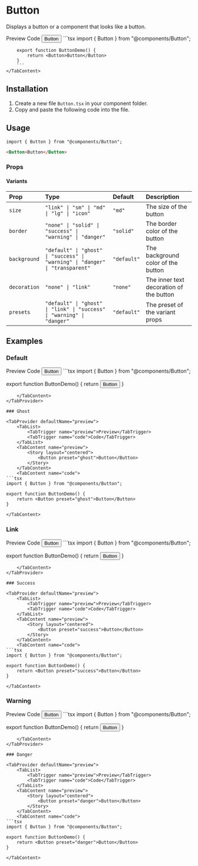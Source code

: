 
# Button
Displays a button or a component that looks like a button.

<TabProvider defaultName="preview">
    <TabList>
        <TabTrigger name="preview">Preview</TabTrigger>
        <TabTrigger name="code">Code</TabTrigger>
    </TabList>
    <TabContent name="preview">
        <Story layout="centered">
            <Button>Button</Button>
        </Story>
    </TabContent>
    <TabContent name="code">
        ```tsx
        import { Button } from "@components/Button";

        export function ButtonDemo() {
            return <Button>Button</Button>
        }
        ```
    </TabContent>
</TabProvider>

## Installation

1. Create a new file `Button.tsx` in your component folder.
2. Copy and paste the following code into the file.

<LoadedCode from="https://raw.githubusercontent.com/p-sw/ui/main/packages/react/components/Button.tsx" />

## Usage

```tsx
import { Button } from "@components/Button";
```

```html
<Button>Button</Button>
```

### Props

#### Variants

| Prop | Type | Default | Description |
| :--- | :--- | :------ | :---------- |
| `size` | `"link" \| "sm" \| "md" \| "lg" \| "icon"` | `"md"` | The size of the button |
| `border` | `"none" \| "solid" \| "success" \| "warning" \| "danger"` | `"solid"` | The border color of the button |
| `background` | `"default" \| "ghost" \| "success" \| "warning" \| "danger" \| "transparent"` | `"default"` | The background color of the button |
| `decoration` | `"none" \| "link"` | `"none"` | The inner text decoration of the button |
| `presets` | `"default" \| "ghost" \| "link" \| "success" \| "warning" \| "danger"` | `"default"` | The preset of the variant props |

## Examples

### Default

<TabProvider defaultName="preview">
    <TabList>
        <TabTrigger name="preview">Preview</TabTrigger>
        <TabTrigger name="code">Code</TabTrigger>
    </TabList>
    <TabContent name="preview">
        <Story layout="centered">
            <Button>Button</Button>
        </Story>
    </TabContent>
    <TabContent name="code">
```tsx
import { Button } from "@components/Button";

export function ButtonDemo() {
    return <Button preset="default">Button</Button>
}
```
    </TabContent>
</TabProvider>

### Ghost

<TabProvider defaultName="preview">
    <TabList>
        <TabTrigger name="preview">Preview</TabTrigger>
        <TabTrigger name="code">Code</TabTrigger>
    </TabList>
    <TabContent name="preview">
        <Story layout="centered">
            <Button preset="ghost">Button</Button>
        </Story>
    </TabContent>
    <TabContent name="code">
```tsx
import { Button } from "@components/Button";

export function ButtonDemo() {
    return <Button preset="ghost">Button</Button>
}
```
    </TabContent>
</TabProvider>

### Link

<TabProvider defaultName="preview">
    <TabList>
        <TabTrigger name="preview">Preview</TabTrigger>
        <TabTrigger name="code">Code</TabTrigger>
    </TabList>
    <TabContent name="preview">
        <Story layout="centered">
            <Button preset="link">Button</Button>
        </Story>
    </TabContent>
    <TabContent name="code">
```tsx
import { Button } from "@components/Button";

export function ButtonDemo() {
    return <Button preset="link">Button</Button>
}
```
    </TabContent>
</TabProvider>

### Success

<TabProvider defaultName="preview">
    <TabList>
        <TabTrigger name="preview">Preview</TabTrigger>
        <TabTrigger name="code">Code</TabTrigger>
    </TabList>
    <TabContent name="preview">
        <Story layout="centered">
            <Button preset="success">Button</Button>
        </Story>
    </TabContent>
    <TabContent name="code">
```tsx
import { Button } from "@components/Button";

export function ButtonDemo() {
    return <Button preset="success">Button</Button>
}
```
    </TabContent>
</TabProvider>

### Warning

<TabProvider defaultName="preview">
    <TabList>
        <TabTrigger name="preview">Preview</TabTrigger>
        <TabTrigger name="code">Code</TabTrigger>
    </TabList>
    <TabContent name="preview">
        <Story layout="centered">
            <Button preset="warning">Button</Button>
        </Story>
    </TabContent>
    <TabContent name="code">
```tsx
import { Button } from "@components/Button";

export function ButtonDemo() {
    return <Button preset="warning">Button</Button>
}
```
    </TabContent>
</TabProvider>

### Danger

<TabProvider defaultName="preview">
    <TabList>
        <TabTrigger name="preview">Preview</TabTrigger>
        <TabTrigger name="code">Code</TabTrigger>
    </TabList>
    <TabContent name="preview">
        <Story layout="centered">
            <Button preset="danger">Button</Button>
        </Story>
    </TabContent>
    <TabContent name="code">
```tsx
import { Button } from "@components/Button";

export function ButtonDemo() {
    return <Button preset="danger">Button</Button>
}
```
    </TabContent>
</TabProvider>
